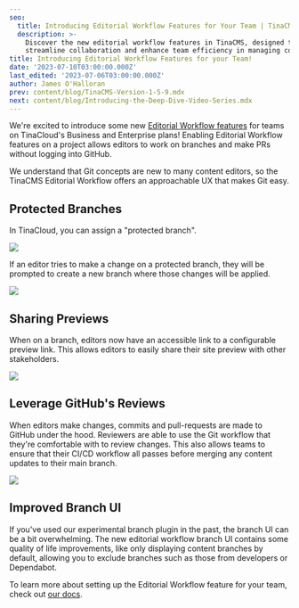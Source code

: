 ```yaml
---
seo:
  title: Introducing Editorial Workflow Features for Your Team | TinaCMS Blog
  description: >-
    Discover the new editorial workflow features in TinaCMS, designed to
    streamline collaboration and enhance team efficiency in managing content.
title: Introducing Editorial Workflow Features for your Team!
date: '2023-07-10T03:00:00.000Z'
last_edited: '2023-07-06T03:00:00.000Z'
author: James O'Halloran
prev: content/blog/TinaCMS-Version-1-5-9.mdx
next: content/blog/Introducing-the-Deep-Dive-Video-Series.mdx
---
```


We're excited to introduce some new [Editorial Workflow features](https://tina.io/editorial-workflow/) for teams on TinaCloud's Business and Enterprise plans! Enabling Editorial Workflow features on a project allows editors to work on branches and make PRs without logging into GitHub.

<Youtube embedSrc="https://www.youtube.com/embed/gYukiULGqGc" />

We understand that Git concepts are new to many content editors, so the TinaCMS Editorial Workflow offers an approachable UX that makes Git easy.

## Protected Branches

In TinaCloud, you can assign a "protected branch".

![](/img/blog/editorial-workflow/enable-editorial-workflow.png)

If an editor tries to make a change on a protected branch, they will be prompted to create a new branch where those changes will be applied.

![](/img/blog/introducing-editorial-workflow-features-for-your-team/create-branch_bgpgwn.png)

## Sharing Previews

When on a branch, editors now have an accessible link to a configurable preview link. This allows editors to easily share their site preview with other stakeholders.

![](/img/blog/editorial-workflow/share-btn_xvmxii.png)

## Leverage GitHub's Reviews

When editors make changes, commits and pull-requests are made to GitHub under the hood. Reviewers are able to use the Git workflow that they're comfortable with to review changes. This also allows teams to ensure that their CI/CD workflow all passes before merging any content updates to their main branch.

![](/img/blog/editorial-workflow/github-pr.png)

## Improved Branch UI

If you've used our experimental branch plugin in the past, the branch UI can be a bit overwhelming. The new editorial workflow branch UI contains some quality of life improvements, like only displaying content branches by default, allowing you to exclude branches such as those from developers or Dependabot.

<Youtube embedSrc="https://www.youtube.com/embed/LvMgC6D6Sms" />

To learn more about setting up the Editorial Workflow feature for your team, check out [our docs](/docs/drafts/editorial-workflow/).

<Callout title="Request a Demo" description="Want to see a demo of editorial workflow features in action? Let's chat!" buttonText="Request a Demo" url="mailto:demo@tina.io" />
